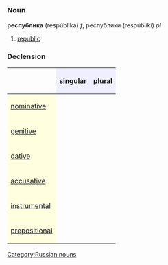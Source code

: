 =={{ru}}==
[[Category:Russian nouns]]
===Noun===
'''республика''' (respúblika) ''f'', республики (respúbliki) ''pl''

#[[republic]]

===Declension===
{| border="1" cellpadding="4" cellspacing="0"
!
! style="background-color: #EFEFFF" align="center"|[[singular]]
! style="background-color: #EFEFFF" align="center"|[[plural]]
|-
! style="background-color: #FFFFE0" align="left"|[[nominative case|nominative]]
| align="center"|{{Unicode|респу́блика}}
| align="center"|{{Unicode|респу́блики}}
|-
! style="background-color: #FFFFE0" align="left"|[[genitive case|genitive]]
| align="center"|{{Unicode|респу́блики}}
| align="center"|{{Unicode|респу́блик}}
|-
! style="background-color: #FFFFE0" align="left"|[[dative case|dative]]
| align="center"|{{Unicode|респу́блике}}
| align="center"|{{Unicode|респу́бликам}}
|-
! style="background-color: #FFFFE0" align="left"|[[accusative case|accusative]]
| align="center"|{{Unicode|респу́блику}}
| align="center"|{{Unicode|респу́блики}}
|-
! style="background-color: #FFFFE0" align="left"|[[instrumental case|instrumental]]
| align="center"|{{Unicode|респу́бликой, -ою}}
| align="center"|{{Unicode|респу́бликами}}
|-
! style="background-color: #FFFFE0" align="left"|[[prepositional case|prepositional]]
| align="center"|{{Unicode|о респу́блике}}
| align="center"|{{Unicode|о респу́бликах}}
|}